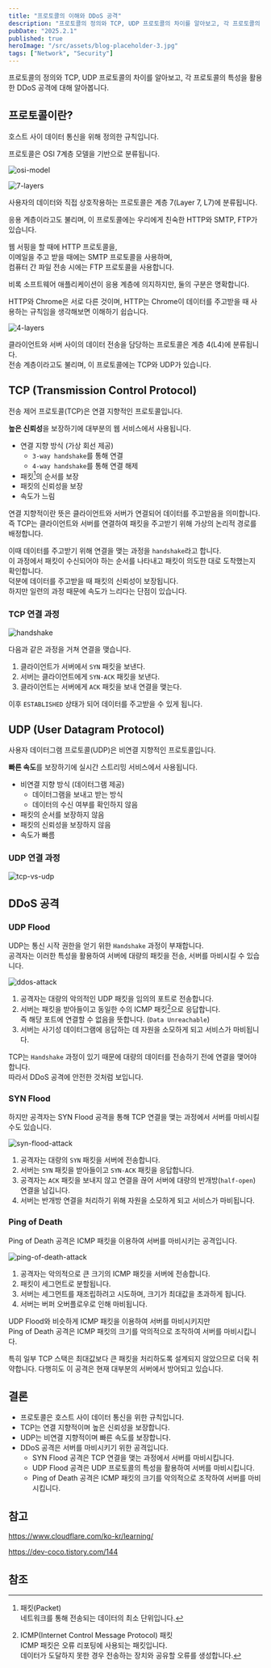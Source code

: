 ```yaml
---
title: "프로토콜의 이해와 DDoS 공격"
description: "프로토콜의 정의와 TCP, UDP 프로토콜의 차이를 알아보고, 각 프로토콜의 특성을 활용한 DDoS 공격에 대해 알아봅니다."
pubDate: "2025.2.1"
published: true
heroImage: "/src/assets/blog-placeholder-3.jpg"
tags: ["Network", "Security"]
---
```


프로토콜의 정의와 TCP, UDP 프로토콜의 차이를 알아보고, 각 프로토콜의 특성을 활용한 DDoS 공격에 대해 알아봅니다.

## 프로토콜이란?

호스트 사이 데이터 통신을 위해 정의한 규칙입니다.

프로토콜은 OSI 7계층 모델을 기반으로 분류됩니다.

![osi-model](https://cf-assets.www.cloudflare.com/slt3lc6tev37/6ZH2Etm3LlFHTgmkjLmkxp/59ff240fb3ebdc7794ffaa6e1d69b7c2/osi_model_7_layers.png)

![7-layers](https://cf-assets.www.cloudflare.com/slt3lc6tev37/2rcDKpr4WLqoyAZ7GDKkyJ/7cab96402de7ac5465b86e617da3da4e/osi_model_application_layer_7.png)

사용자의 데이터와 직접 상호작용하는 프로토콜은 계층 7(Layer 7, L7)에 분류됩니다.

응용 계층이라고도 불리며, 이 프로토콜에는 우리에게 친숙한 HTTP와 SMTP, FTP가 있습니다.

웹 서핑을 할 때에 HTTP 프로토콜을,<br/>
이메일을 주고 받을 때에는 SMTP 프로토콜을 사용하며,<br/>
컴퓨터 간 파일 전송 시에는 FTP 프로토콜을 사용합니다.

비록 소프트웨어 애플리케이션이 응용 계층에 의지하지만, 둘의 구분은 명확합니다.

HTTP와 Chrome은 서로 다른 것이며, HTTP는 Chrome이 데이터를 주고받을 때 사용하는 규칙임을 생각해보면 이해하기 쉽습니다.

![4-layers](https://cf-assets.www.cloudflare.com/slt3lc6tev37/3OlO75NcADGL3SmEADFDqd/723b8c7639c4e2e6b4febcbe7fd36e0e/osi_model_transport_layer_4.png)

클라이언트와 서버 사이의 데이터 전송을 담당하는 프로토콜은 계층 4(L4)에 분류됩니다.<br/>
전송 계층이라고도 불리며, 이 프로토콜에는 TCP와 UDP가 있습니다.

## TCP (Transmission Control Protocol)

전송 제어 프로토콜(TCP)은 연결 지향적인 프로토콜입니다.

**높은 신뢰성**을 보장하기에 대부분의 웹 서비스에서 사용됩니다.

- 연결 지향 방식 (가상 회선 제공)
    - `3-way handshake`를 통해 연결
    - `4-way handshake`를 통해 연결 해제
- 패킷[^1]의 순서를 보장
- 패킷의 신뢰성을 보장
- 속도가 느림

연결 지향적이란 뜻은 클라이언트와 서버가 연결되어 데이터를 주고받음을 의미합니다.<br/>
즉 TCP는 클라이언트와 서버를 연결하여 패킷을 주고받기 위해 가상의 논리적 경로를 배정합니다.

이때 데이터를 주고받기 위해 연결을 맺는 과정을 `handshake`라고 합니다.<br/>
이 과정에서 패킷이 수신되어야 하는 순서를 나타내고 패킷이 의도한 대로 도착했는지 확인합니다.<br/>
덕분에 데이터를 주고받을 때 패킷의 신뢰성이 보장됩니다.<br/>
하지만 일련의 과정 때문에 속도가 느리다는 단점이 있습니다.

### TCP 연결 과정

![handshake](https://www.cloudflare.com/img/learning/cdn/tls-ssl/tcp-handshake-diagram.png)

다음과 같은 과정을 거쳐 연결을 맺습니다.

1. 클라이언트가 서버에서 `SYN` 패킷을 보낸다.
2. 서버는 클라이언트에게 `SYN-ACK` 패킷을 보낸다.
3. 클라이언트는 서버에게 `ACK` 패킷을 보내 연결을 맺는다.

이후 `ESTABLISHED` 상태가 되어 데이터를 주고받을 수 있게 됩니다.

## UDP (User Datagram Protocol)

사용자 데이터그램 프로토콜(UDP)은 비연결 지향적인 프로토콜입니다.

**빠른 속도**를 보장하기에 실시간 스트리밍 서비스에서 사용됩니다.

- 비연결 지향 방식 (데이터그램 제공)
    - 데이터그램을 보내고 받는 방식
    - 데이터의 수신 여부를 확인하지 않음
- 패킷의 순서를 보장하지 않음
- 패킷의 신뢰성을 보장하지 않음
- 속도가 빠름

### UDP 연결 과정

![tcp-vs-udp](https://www.cloudflare.com/img/learning/ddos/glossary/user-datagram-protocol-udp/tcp-vs-udp.svg)

## DDoS 공격

### UDP Flood

UDP는 통신 시작 권한을 얻기 위한 `Handshake` 과정이 부재합니다.<br/>
공격자는 이러한 특성을 활용하여 서버에 대량의 패킷을 전송, 서버를 마비시킬 수 있습니다.

![ddos-attack](https://www.cloudflare.com/img/learning/ddos/udp-flood-ddos-attack/udp-flood-attack-ddos-attack-diagram.png)
1. 공격자는 대량의 악의적인 UDP 패킷을 임의의 포트로 전송합니다.
2. 서버는 패킷을 받아들이고 동일한 수의 ICMP 패킷[^2]으로 응답합니다.<br/>
즉 해당 포트에 연결할 수 없음을 뜻합니다. (`Data Unreachable`)
3. 서버는 사기성 데이터그램에 응답하는 데 자원을 소모하게 되고 서비스가 마비됩니다.

TCP는 `Handshake` 과정이 있기 때문에 대량의 데이터를 전송하기 전에 연결을 맺어야 합니다.<br/>
따라서 DDoS 공격에 안전한 것처럼 보입니다.

### SYN Flood

하지만 공격자는 SYN Flood 공격을 통해 TCP 연결을 맺는 과정에서 서버를 마비시킬 수도 있습니다.<br/>

![syn-flood-attack](https://www.cloudflare.com/img/learning/ddos/syn-flood-ddos-attack/syn-flood-attack-ddos-attack-diagram-2.png)
1. 공격자는 대량의 `SYN` 패킷을 서버에 전송합니다.
2. 서버는 `SYN` 패킷을 받아들이고 `SYN-ACK` 패킷을 응답합니다.
3. 공격자는 `ACK` 패킷을 보내지 않고 연결을 끊어 서버에 대량의 반개방(`half-open`) 연결을 남깁니다.
4. 서버는 반개방 연결을 처리하기 위해 자원을 소모하게 되고 서비스가 마비됩니다.

### Ping of Death

Ping of Death 공격은 ICMP 패킷을 이용하여 서버를 마비시키는 공격입니다.<br/>

![ping-of-death-attack](../../assets/ping-of-death-ddos-attack-diagram.png)

1. 공격자는 악의적으로 큰 크기의 ICMP 패킷을 서버에 전송합니다.
2. 패킷이 세그먼트로 분할됩니다.
3. 서버는 세그먼트를 재조립하려고 시도하며, 크기가 최대값을 초과하게 됩니다.
4. 서버는 버퍼 오버플로우로 인해 마비됩니다.

UDP Flood와 비슷하게 ICMP 패킷을 이용하여 서버를 마비시키지만<br/>
Ping of Death 공격은 ICMP 패킷의 크기를 악의적으로 조작하여 서버를 마비시킵니다.

특히 일부 TCP 스택은 최대값보다 큰 패킷을 처리하도록 설계되지 않았으므로 더욱 취약합니다.
다행히도 이 공격은 현재 대부분의 서버에서 방어되고 있습니다.

## 결론

- 프로토콜은 호스트 사이 데이터 통신을 위한 규칙입니다.
- TCP는 연결 지향적이며 높은 신뢰성을 보장합니다.
- UDP는 비연결 지향적이며 빠른 속도를 보장합니다.
- DDoS 공격은 서버를 마비시키기 위한 공격입니다.
    - SYN Flood 공격은 TCP 연결을 맺는 과정에서 서버를 마비시킵니다.
    - UDP Flood 공격은 UDP 프로토콜의 특성을 활용하여 서버를 마비시킵니다.
    - Ping of Death 공격은 ICMP 패킷의 크기를 악의적으로 조작하여 서버를 마비시킵니다.

## 참고

https://www.cloudflare.com/ko-kr/learning/

https://dev-coco.tistory.com/144

## 참조
[^1]: 패킷(Packet)<br/>
네트워크를 통해 전송되는 데이터의 최소 단위입니다.

[^2]: ICMP(Internet Control Message Protocol) 패킷<br/>
ICMP 패킷은 오류 리포팅에 사용되는 패킷입니다.<br/>
데이터가 도달하지 못한 경우 전송하는 장치와 공유할 오류를 생성합니다.


